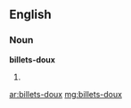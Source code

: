 ==English==

===Noun===
'''billets-doux'''

# {{plural of|billet-doux}}

[[ar:billets-doux]]
[[mg:billets-doux]]